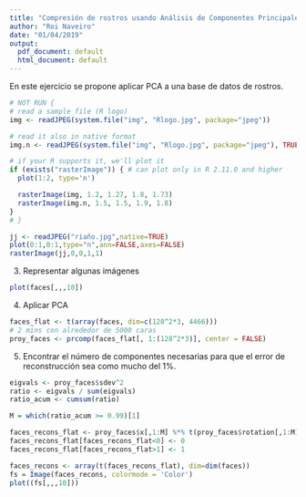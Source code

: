```yaml
---
title: "Compresión de rostros usando Análisis de Componentes Principales"
author: "Roi Naveiro"
date: "01/04/2019"
output:
  pdf_document: default
  html_document: default
---
```


En este ejercicio se propone aplicar PCA a una base de datos de rostros.


```r
# NOT RUN {
# read a sample file (R logo)
img <- readJPEG(system.file("img", "Rlogo.jpg", package="jpeg"))

# read it also in native format
img.n <- readJPEG(system.file("img", "Rlogo.jpg", package="jpeg"), TRUE)

# if your R supports it, we'll plot it
if (exists("rasterImage")) { # can plot only in R 2.11.0 and higher
  plot(1:2, type='n')

  rasterImage(img, 1.2, 1.27, 1.8, 1.73)
  rasterImage(img.n, 1.5, 1.5, 1.9, 1.8)
}
# }

jj <- readJPEG("riaño.jpg",native=TRUE)
plot(0:1,0:1,type="n",ann=FALSE,axes=FALSE)
rasterImage(jj,0,0,1,1)


```

3. Representar algunas imágenes

```r
plot(faces[,,,10])
```

4. Aplicar PCA

```r
faces_flat <- t(array(faces, dim=c(128^2*3, 4466)))
# 2 mins con alrededor de 5000 caras
proy_faces <- prcomp(faces_flat[, 1:(128^2*3)], center = FALSE)
```

5. Encontrar el número de componentes necesarias para que el error de reconstrucción sea como mucho del 1%.

```r
eigvals <- proy_faces$sdev^2
ratio <- eigvals / sum(eigvals)
ratio_acum <- cumsum(ratio)

M = which(ratio_acum >= 0.99)[1]
```

```r
faces_recons_flat <- proy_faces$x[,1:M] %*% t(proy_faces$rotation[,1:M])
faces_recons_flat[faces_recons_flat<0] <- 0
faces_recons_flat[faces_recons_flat>1] <- 1

faces_recons <- array(t(faces_recons_flat), dim=dim(faces))
fs = Image(faces_recons, colormode = 'Color')
plot((fs[,,,10]))
```







